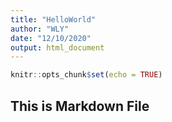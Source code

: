```yaml
---
title: "HelloWorld"
author: "WLY"
date: "12/10/2020"
output: html_document
---
```


```r
knitr::opts_chunk$set(echo = TRUE)
```
## This is Markdown File
